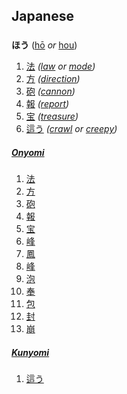 == Japanese ==
=== {{Furigana}} ===
'''ほう''' ([[hō]] ''or'' [[hou]])

# [[法]] ''([[law]] or [[mode]])''
# [[方]] ''([[direction]])''
# [[砲]] ''([[cannon]])''
# [[報]] ''([[report]])''
# [[宝]] ''([[treasure]])''
# [[這う]] ''([[crawl]] or [[creepy]])''

{{furistub|ほう}}

==== {{Kanji readings}} ====
===== [[Onyomi]] =====

# [[法]]
# [[方]]
# [[砲]]
# [[報]]
# [[宝]]
# [[峰]]
# [[鳳]]
# [[峰]]
# [[泡]]
# [[奉]]
# [[包]]
# [[封]]
# [[崩]]

{{onstub}}

===== [[Kunyomi]] =====
# [[這う]]